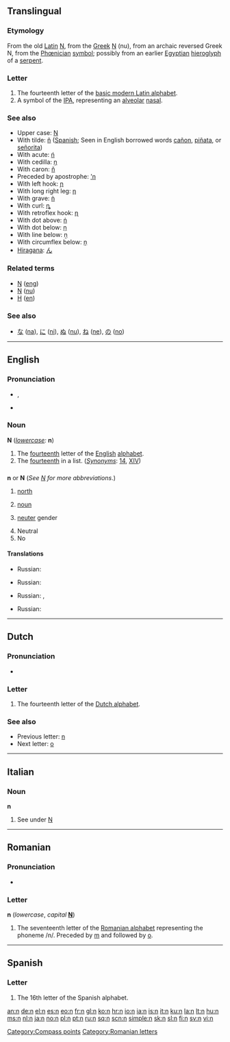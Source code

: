 {{wikipedia}}
{{also|Appendix:Variations of "n"}}
{{also|ո|ռ|ⴖ}}
==Translingual==
{{Latin script}}

===Etymology===
From the old [[Latin]] [[N]], from the [[Greek]] [[Ν]] (nu), from an archaic reversed Greek N, from the [[Phœnician]] [[symbol]]; possibly from an earlier [[Egyptian]] [[hieroglyph]] of a [[serpent]].

===Letter===
{{mul-letter|upper=N|lower=n|script=Latn}}

# The fourteenth letter of the [[Appendix:Latin script|basic modern Latin alphabet]].
# A symbol of the [[IPA]], representing an [[alveolar]] [[nasal]].

===See also===
* Upper case: [[N]]
* With tilde: [[ñ]] ([[Spanish]]; Seen in English borrowed words [[cañon]], [[piñata]], or [[señorita]])
* With acute: [[ń]]
* With cedilla: [[ņ]]
* With caron: [[ň]]
* Preceded by apostrophe: [['n]]
* With left hook: [[ɲ]]
* With long right leg: [[ƞ]]
* With grave: [[ǹ]]
* With curl: [[ȵ]]
* With retroflex hook: [[ɳ]]
* With dot above: [[ṅ]]
* With dot below: [[ṇ]]
* With line below: [[ṉ]]
* With circumflex below: [[ṋ]]
* [[hiragana|Hiragana]]: [[ん]]

===Related terms===
* [[Ŋ]] ([[eng]])
* [[Ν]] ([[nu]])
* [[Н]] ([[en]])

===See also===
* [[な]] ([[na]]), [[に]] ([[ni]]), [[ぬ]] ([[nu]]), [[ね]] ([[ne]]), [[の]] ([[no]])

----

==English==

===Pronunciation===
* {{IPA|/ɛn/}}, {{SAMPA|/En/}}
* {{audio|En-us-n.ogg|Audio (US)}}
: {{audio|en-uk-n.ogg|Audio (UK)}}

===Noun===
'''N''' (''[[lowercase]]:'' '''n''')

# The [[fourteenth]] letter of the [[English]] [[alphabet]].
# The [[fourteenth]] in a list. (''[[Synonyms]]'': [[14]], [[XIV]])

==={{abbreviation}}===
'''n''' or '''N''' (''See [[N]] for more abbreviations''.)

# [[north]]
# {{grammar}} [[noun]]
# {{grammar}} [[neuter]] gender
# Neutral
# No

====Translations====
{{trans-top|north}}
* Russian: {{t-|ru|С|tr=es|sc=Cyrl}}
{{trans-mid}}
{{trans-bottom}}

{{trans-top|noun}}
* Russian: {{t|ru|сущ|tr=suš'|sc=Cyrl}}
{{trans-mid}}
{{trans-bottom}}

{{trans-top|neuter}}
* Russian: {{t|ru|ср|tr=sr|sc=Cyrl}}, {{t|ru|ср. род|tr=sr. rod|sc=Cyrl}}
{{trans-mid}}
{{trans-bottom}}

{{trans-top|neutral}}
{{trans-mid}}
{{trans-bottom}}

{{trans-top|no}}
* Russian: {{t+|ru|н|tr=en|sc=Cyrl}}
{{trans-mid}}
{{trans-bottom}}

[[Category:Compass points]]

----

==Dutch==

===Pronunciation===
* {{sense|letter name}} {{IPA|/ɛn/|lang=nl}}

===Letter===
{{infl|nl|letter|lower case||upper case|N}}

# The fourteenth letter of the [[Dutch alphabet]].

===See also===
* Previous letter: [[m#Dutch|n]]
* Next letter: [[o#Dutch|o]]

----

==Italian==

===Noun===
'''n''' {{m|f|inv}}

# See under [[N#Italian|N]]

----

==Romanian==

===Pronunciation===
* {{IPA|/ne/|/en/|lang=ro}}

===Letter===
'''n''' (''lowercase'', ''capital'' '''[[N]]''')

# The seventeenth letter of the [[Romanian alphabet]] representing the phoneme /n/. Preceded by [[m]] and followed by [[o]].

[[Category:Romanian letters]]

----
==Spanish==

===Letter===
{{infl|es|letter|lower case||upper case|N}}

# The 16th letter of the Spanish alphabet.

[[an:n]]
[[de:n]]
[[el:n]]
[[es:n]]
[[eo:n]]
[[fr:n]]
[[gl:n]]
[[ko:n]]
[[hr:n]]
[[io:n]]
[[ia:n]]
[[is:n]]
[[it:n]]
[[ku:n]]
[[la:n]]
[[lt:n]]
[[hu:n]]
[[ms:n]]
[[nl:n]]
[[ja:n]]
[[no:n]]
[[pl:n]]
[[pt:n]]
[[ru:n]]
[[sq:n]]
[[scn:n]]
[[simple:n]]
[[sk:n]]
[[sl:n]]
[[fi:n]]
[[sv:n]]
[[vi:n]]